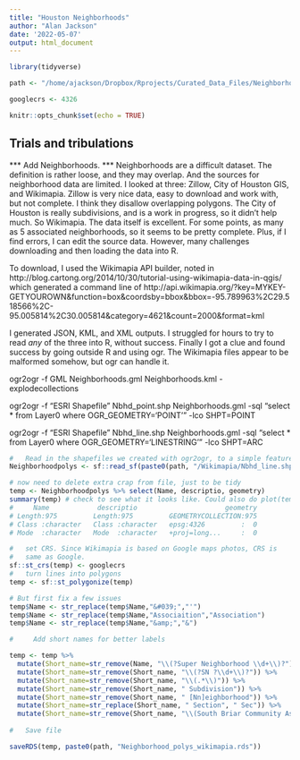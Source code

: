 ```yaml
---
title: "Houston Neighborhoods"
author: "Alan Jackson"
date: '2022-05-07'
output: html_document
---
```


```r
library(tidyverse)

path <- "/home/ajackson/Dropbox/Rprojects/Curated_Data_Files/Neighborhoods/"

googlecrs <- 4326

knitr::opts_chunk$set(echo = TRUE)
```

##    Trials and tribulations

*** Add Neighborhoods. ***
Neighborhoods are a difficult dataset. The definition is rather loose, and they may overlap. And the sources for neighborhood data are limited. I looked at three: Zillow, City of Houston GIS, and Wikimapia. Zillow is very nice data, easy to download and work with, but not complete. I think they disallow overlapping polygons. The City of Houston is really subdivisions, and is a work in progress, so it didn't help much. So Wikimapia. The data itself is excellent. For some points, as many as 5 associated neighborhoods, so it seems to be pretty complete. Plus, if I find errors, I can edit the source data.
However, many challenges downloading and then loading the data into R.

To download, I used the Wikimapia API builder, noted in http://blog.cartong.org/2014/10/30/tutorial-using-wikimapia-data-in-qgis/
which generated a command line of
http://api.wikimapia.org/?key=MYKEY-GETYOUROWN&function=box&coordsby=bbox&bbox=-95.789963%2C29.518566%2C-95.005814%2C30.005814&category=4621&count=2000&format=kml

I generated JSON, KML, and XML outputs. I struggled for hours to try to read
*any* of the three into R, without success. Finally I got a clue and found
success by going outside R and using ogr. The Wikimapia files appear to be
malformed somehow, but ogr can handle it.

ogr2ogr -f GML Neighborhoods.gml Neighborhoods.kml -explodecollections

ogr2ogr -f "ESRI Shapefile" Nbhd_point.shp Neighborhoods.gml -sql "select * from Layer0 where OGR_GEOMETRY='POINT'" -lco SHPT=POINT

ogr2ogr -f "ESRI Shapefile" Nbhd_line.shp Neighborhoods.gml -sql "select * from Layer0 where OGR_GEOMETRY='LINESTRING'" -lco SHPT=ARC


```r

#   Read in the shapefiles we created with ogr2ogr, to a simple feature
Neighborhoodpolys <- sf::read_sf(paste0(path, "/Wikimapia/Nbhd_line.shp"))

# now need to delete extra crap from file, just to be tidy
temp <- Neighborhoodpolys %>% select(Name, descriptio, geometry)
summary(temp) # check to see what it looks like. Could also do plot(temp)
#     Name            descriptio                      geometry  
# Length:975         Length:975         GEOMETRYCOLLECTION:975  
# Class :character   Class :character   epsg:4326         :  0  
# Mode  :character   Mode  :character   +proj=long...     :  0  

#   set CRS. Since Wikimapia is based on Google maps photos, CRS is 
#   same as Google.
sf::st_crs(temp) <- googlecrs
#   turn lines into polygons
temp <- sf::st_polygonize(temp)

# But first fix a few issues
temp$Name <- str_replace(temp$Name,"&#039;","'")
temp$Name <- str_replace(temp$Name,"Associaition","Association")
temp$Name <- str_replace(temp$Name,"&amp;","&")

#     Add short names for better labels

temp <- temp %>% 
  mutate(Short_name=str_remove(Name, "\\(?Super Neighborhood \\d+\\)?")) %>%  
  mutate(Short_name=str_remove(Short_name, "\\(?SN ?\\d+\\)?")) %>% 
  mutate(Short_name=str_remove(Short_name, "\\(.*\\)")) %>% 
  mutate(Short_name=str_remove(Short_name, " Subdivision")) %>% 
  mutate(Short_name=str_remove(Short_name, " [Nn]eighborhood")) %>% 
  mutate(Short_name=str_replace(Short_name, " Section", " Sec")) %>% 
  mutate(Short_name=str_remove(Short_name, "\\(South Briar Community Association"))  
  
#   Save file

saveRDS(temp, paste0(path, "Neighborhood_polys_wikimapia.rds"))

```











